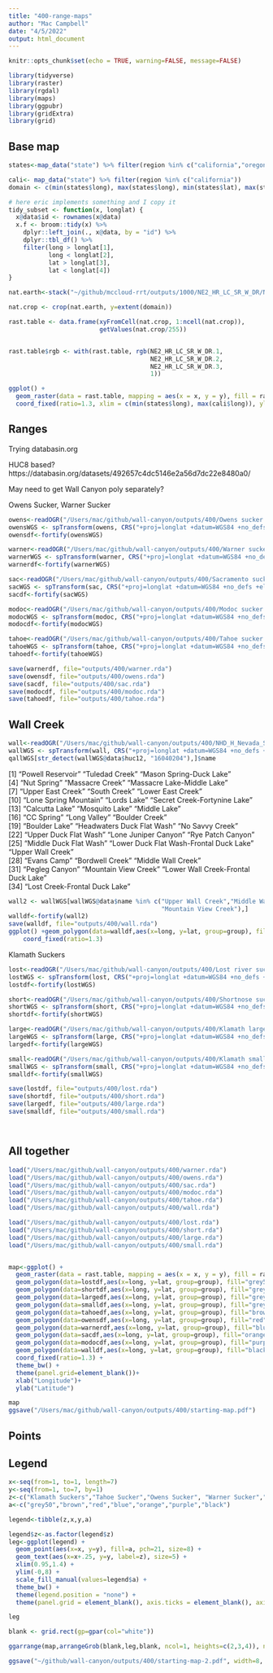 ```yaml
---
title: "400-range-maps"
author: "Mac Campbell"
date: "4/5/2022"
output: html_document
---
```


```r
knitr::opts_chunk$set(echo = TRUE, warning=FALSE, message=FALSE)
```

```r
library(tidyverse)
library(raster)
library(rgdal)
library(maps)
library(ggpubr)
library(gridExtra)
library(grid)
```

## Base map

```r
states<-map_data("state") %>% filter(region %in% c("california","oregon","nevada"))

cali<- map_data("state") %>% filter(region %in% c("california"))
domain <- c(min(states$long), max(states$long), min(states$lat), max(states$lat))

# here eric implements something and I copy it
tidy_subset <- function(x, longlat) {
  x@data$id <- rownames(x@data)
  x.f <- broom::tidy(x) %>%
    dplyr::left_join(., x@data, by = "id") %>%
    dplyr::tbl_df() %>%
    filter(long > longlat[1],
           long < longlat[2],
           lat > longlat[3],
           lat < longlat[4])
}

```



```r
nat.earth<-stack("~/github/mccloud-rrt/outputs/1000/NE2_HR_LC_SR_W_DR/NE2_HR_LC_SR_W_DR.tif")

nat.crop <- crop(nat.earth, y=extent(domain))

rast.table <- data.frame(xyFromCell(nat.crop, 1:ncell(nat.crop)),
                         getValues(nat.crop/255))


rast.table$rgb <- with(rast.table, rgb(NE2_HR_LC_SR_W_DR.1,
                                       NE2_HR_LC_SR_W_DR.2,
                                       NE2_HR_LC_SR_W_DR.3,
                                       1))

```

```r
ggplot() +
  geom_raster(data = rast.table, mapping = aes(x = x, y = y), fill = rast.table$rgb, interpolate = TRUE)  +
  coord_fixed(ratio=1.3, xlim = c(min(states$long), max(cali$long)), ylim=c(min(cali$lat), max(states$lat)))

```

## Ranges

Trying databasin.org

HUC8 based? https://databasin.org/datasets/492657c4dc5146e2a56d7dc22e8480a0/

May need to get Wall Canyon poly separately?

Owens Sucker, Warner Sucker

```r
owens<-readOGR("/Users/mac/github/wall-canyon/outputs/400/Owens sucker (Catostomus fumeiventris) distribution and status by HUC8/data/commondata/data0/Catostomus_fumeiventris.shp","Catostomus_fumeiventris")
owensWGS <- spTransform(owens, CRS("+proj=longlat +datum=WGS84 +no_defs +ellps=WGS84 +towgs84=0,0,0"))
owensdf<-fortify(owensWGS)

warner<-readOGR("/Users/mac/github/wall-canyon/outputs/400/Warner sucker (Catostomus warnerensis) distribution and status by HUC8/data/commondata/data0/Catostomus_warnerensis.shp","Catostomus_warnerensis")
warnerWGS <- spTransform(warner, CRS("+proj=longlat +datum=WGS84 +no_defs +ellps=WGS84 +towgs84=0,0,0"))
warnerdf<-fortify(warnerWGS)

sac<-readOGR("/Users/mac/github/wall-canyon/outputs/400/Sacramento sucker (Catostomus occidentalis) distribution and status by HUC8/data/commondata/data0/Catostomus_occidentalis.shp","Catostomus_occidentalis")
sacWGS <- spTransform(sac, CRS("+proj=longlat +datum=WGS84 +no_defs +ellps=WGS84 +towgs84=0,0,0"))
sacdf<-fortify(sacWGS)

modoc<-readOGR("/Users/mac/github/wall-canyon/outputs/400/Modoc sucker (Catostomus microps) distribution and status by HUC8/data/commondata/data0/Catostomus_microps.shp","Catostomus_microps")
modocWGS <- spTransform(modoc, CRS("+proj=longlat +datum=WGS84 +no_defs +ellps=WGS84 +towgs84=0,0,0"))
modocdf<-fortify(modocWGS)

tahoe<-readOGR("/Users/mac/github/wall-canyon/outputs/400/Tahoe sucker (Catostomus tahoensis) distribution and status by HUC8/data/commondata/data0/Catostomus_tahoensis.shp","Catostomus_tahoensis")
tahoeWGS <- spTransform(tahoe, CRS("+proj=longlat +datum=WGS84 +no_defs +ellps=WGS84 +towgs84=0,0,0"))
tahoedf<-fortify(tahoeWGS)

save(warnerdf, file="outputs/400/warner.rda")
save(owensdf, file="outputs/400/owens.rda")
save(sacdf, file="outputs/400/sac.rda")
save(modocdf, file="outputs/400/modoc.rda")
save(tahoedf, file="outputs/400/tahoe.rda")
```



## Wall Creek

```r
wall<-readOGR("/Users/mac/github/wall-canyon/outputs/400/NHD_H_Nevada_State_Shape/Shape/WBDHU12.shp","WBDHU12")
wallWGS <- spTransform(wall, CRS("+proj=longlat +datum=WGS84 +no_defs +ellps=WGS84 +towgs84=0,0,0"))
qallWGS[str_detect(wallWGS@data$huc12, "16040204"),]$name
```
 [1] "Powell Reservoir"                       "Tuledad Creek"                          "Mason Spring-Duck Lake"                
 [4] "Nut Spring"                             "Massacre Creek"                         "Massacre Lake-Middle Lake"             
 [7] "Upper East Creek"                       "South Creek"                            "Lower East Creek"                      
[10] "Lone Spring Mountain"                   "Lords Lake"                             "Secret Creek-Fortynine Lake"           
[13] "Calcutta Lake"                          "Mosquito Lake"                          "Middle Lake"                           
[16] "CC Spring"                              "Long Valley"                            "Boulder Creek"                         
[19] "Boulder Lake"                           "Headwaters Duck Flat Wash"              "No Savvy Creek"                        
[22] "Upper Duck Flat Wash"                   "Lone Juniper Canyon"                    "Rye Patch Canyon"                      
[25] "Middle Duck Flat Wash"                  "Lower Duck Flat Wash-Frontal Duck Lake" "Upper Wall Creek"                      
[28] "Evans Camp"                             "Bordwell Creek"                         "Middle Wall Creek"                     
[31] "Pegleg Canyon"                          "Mountain View Creek"                    "Lower Wall Creek-Frontal Duck Lake"    
[34] "Lost Creek-Frontal Duck Lake"
```r
wall2 <- wallWGS[wallWGS@data$name %in% c("Upper Wall Creek","Middle Wall Creek","Lower Wall Creek-Frontal Duck Lake", 
                                          "Mountain View Creek"),]
walldf<-fortify(wall2)
save(walldf, file="outputs/400/wall.rda")
ggplot() +geom_polygon(data=walldf,aes(x=long, y=lat, group=group), fill="black", alpha=0.5) +
    coord_fixed(ratio=1.3)
```

Klamath Suckers    

```r
lost<-readOGR("/Users/mac/github/wall-canyon/outputs/400/Lost river sucker (Deltistes luxatus) distribution and status by HUC8/data/commondata/data0/Deltistes_luxatus.shp","Deltistes_luxatus")
lostWGS <- spTransform(lost, CRS("+proj=longlat +datum=WGS84 +no_defs +ellps=WGS84 +towgs84=0,0,0"))
lostdf<-fortify(lostWGS)

short<-readOGR("/Users/mac/github/wall-canyon/outputs/400/Shortnose sucker (Chasmistes brevirostris) distribution and status by HUC8/data/commondata/data0/Chasmistes_brevirostris.shp","Chasmistes_brevirostris")
shortWGS <- spTransform(short, CRS("+proj=longlat +datum=WGS84 +no_defs +ellps=WGS84 +towgs84=0,0,0"))
shortdf<-fortify(shortWGS)

large<-readOGR("/Users/mac/github/wall-canyon/outputs/400/Klamath largescale sucker (Catostomus snyderi) distribution and status by HUC8/data/commondata/data0/Catostomus_snyderi.shp","Catostomus_snyderi")
largeWGS <- spTransform(large, CRS("+proj=longlat +datum=WGS84 +no_defs +ellps=WGS84 +towgs84=0,0,0"))
largedf<-fortify(largeWGS)

small<-readOGR("/Users/mac/github/wall-canyon/outputs/400/Klamath smallscale sucker (Catostomus rimiculus) distribution and status by HUC8/data/commondata/data0/Catostomus_rimiculus.shp","Catostomus_rimiculus")
smallWGS <- spTransform(small, CRS("+proj=longlat +datum=WGS84 +no_defs +ellps=WGS84 +towgs84=0,0,0"))
smalldf<-fortify(smallWGS)

save(lostdf, file="outputs/400/lost.rda")
save(shortdf, file="outputs/400/short.rda")
save(largedf, file="outputs/400/large.rda")
save(smalldf, file="outputs/400/small.rda")

```

```


```


## All together
```r
load("/Users/mac/github/wall-canyon/outputs/400/warner.rda")
load("/Users/mac/github/wall-canyon/outputs/400/owens.rda")
load("/Users/mac/github/wall-canyon/outputs/400/sac.rda")
load("/Users/mac/github/wall-canyon/outputs/400/modoc.rda")
load("/Users/mac/github/wall-canyon/outputs/400/tahoe.rda")
load("/Users/mac/github/wall-canyon/outputs/400/wall.rda")

load("/Users/mac/github/wall-canyon/outputs/400/lost.rda")
load("/Users/mac/github/wall-canyon/outputs/400/short.rda")
load("/Users/mac/github/wall-canyon/outputs/400/large.rda")
load("/Users/mac/github/wall-canyon/outputs/400/small.rda")


map<-ggplot() + 
  geom_raster(data = rast.table, mapping = aes(x = x, y = y), fill = rast.table$rgb, interpolate = TRUE)  +
  geom_polygon(data=lostdf,aes(x=long, y=lat, group=group), fill="grey50", alpha=0.5) +
  geom_polygon(data=shortdf,aes(x=long, y=lat, group=group), fill="grey50", alpha=0.5) +
  geom_polygon(data=largedf,aes(x=long, y=lat, group=group), fill="grey50", alpha=0.5) +
  geom_polygon(data=smalldf,aes(x=long, y=lat, group=group), fill="grey50", alpha=0.5) +
  geom_polygon(data=tahoedf,aes(x=long, y=lat, group=group), fill="brown", alpha=0.5) +
  geom_polygon(data=owensdf,aes(x=long, y=lat, group=group), fill="red", alpha=0.5) +
  geom_polygon(data=warnerdf,aes(x=long, y=lat, group=group), fill="blue", alpha=0.5) +
  geom_polygon(data=sacdf,aes(x=long, y=lat, group=group), fill="orange", alpha=0.5) +
  geom_polygon(data=modocdf,aes(x=long, y=lat, group=group), fill="purple", alpha=0.5) +
  geom_polygon(data=walldf,aes(x=long, y=lat, group=group), fill="black", alpha=1.0) +
  coord_fixed(ratio=1.3) +
  theme_bw() +
  theme(panel.grid=element_blank())+
  xlab("Longitude")+
  ylab("Latitude")

map
ggsave("/Users/mac/github/wall-canyon/outputs/400/starting-map.pdf")
```

## Points

## Legend

```r
x<-seq(from=1, to=1, length=7)
y<-seq(from=1, to=7, by=1)
z<-c("Klamath Suckers","Tahoe Sucker","Owens Sucker", "Warner Sucker","Sacramento Sucker", "Modoc Sucker","Wall Canyon Sucker")
a<-c("grey50","brown","red","blue","orange","purple","black")

legend<-tibble(z,x,y,a)
```

```r
legend$z<-as.factor(legend$z)
leg<-ggplot(legend) +
  geom_point(aes(x=x, y=y), fill=a, pch=21, size=8) +
  geom_text(aes(x=x+.25, y=y, label=z), size=5) +
  xlim(0.95,1.4) +
  ylim(-0,8) +
  scale_fill_manual(values=legend$a) +
  theme_bw() +
  theme(legend.position = "none") +
  theme(panel.grid = element_blank(), axis.ticks = element_blank(), axis.text = element_blank(), axis.title = element_blank())

leg
```

```r
blank <- grid.rect(gp=gpar(col="white"))
```

```r
ggarrange(map,arrangeGrob(blank,leg,blank, ncol=1, heights=c(2,3,4)), ncol=2, widths = c(2,1))

ggsave("~/github/wall-canyon/outputs/400/starting-map-2.pdf", width=8, height=11)
```
